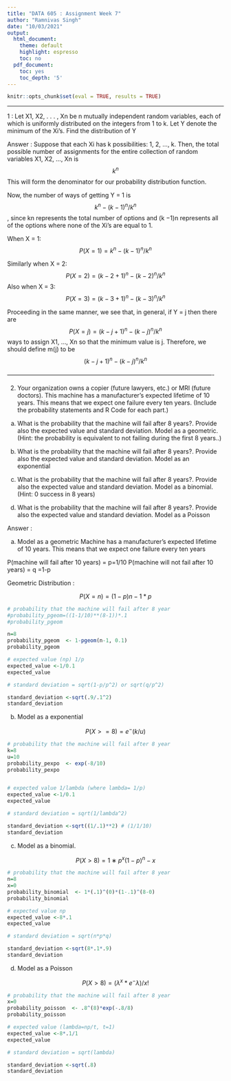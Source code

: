 ---
title: "DATA 605 : Assignment Week 7"
author: "Ramnivas Singh"
date: "10/03/2021"
output:
  html_document:
    theme: default
    highlight: espresso
    toc: no
  pdf_document:
    toc: yes
    toc_depth: '5'
---

```{r setup, include=FALSE}
knitr::opts_chunk$set(eval = TRUE, results = TRUE)
```
--------------------------------------------------------------------------------

1 : Let X1, X2, . . . , Xn be n mutually independent random variables, each of which is uniformly distributed on the integers from 1 to k. Let Y denote the minimum of the Xi’s. Find the distribution of Y

Answer : Suppose that each Xi has k possibilities: 1, 2, ..., k. Then, the total possible number of assignments for the entire collection of random variables X1, X2, ..., Xn is $$ k^n $$ This will form the denominator for our probability distribution function.

Now, the number of ways of getting Y = 1 is $$ k^n - (k-1)^n / k^n$$, since kn represents the total number of options and (k −1)n represents all of the options where none of the Xi’s are equal to 1.

When X = 1:
$$ P(X=1) = k^n - (k-1)^n / k^n$$

Similarly when X = 2:
$$ P(X=2) = (k-2+1)^n - (k-2)^n / k^n$$
Also  when X = 3:
$$ P(X=3) = (k-3+1)^n - (k-3)^n / k^n$$

Proceeding in the same manner, we see that, in general, if Y = j then there are 
$$ P(X=j) = (k-j+1)^n - (k-j)^n / k^n$$
ways to assign X1, ..., Xn so that the minimum value is j. Therefore, we should define m(j) to be $$ (k-j+1)^n - (k-j)^n / k^n$$

-------------------------------------------------------------------------------------------------------\n


2. Your organization owns a copier (future lawyers, etc.) or MRI (future doctors). This machine has a manufacturer’s expected lifetime of 10 years. This means that we expect one failure every ten years. (Include the probability statements and R Code for each part.)

a. What is the probability that the machine will fail after 8 years?. Provide also the expected value and standard deviation. Model as a geometric. (Hint: the probability is equivalent to not failing during the first 8 years..)

b. What is the probability that the machine will fail after 8 years?. Provide also the expected value and standard deviation. Model as an exponential

c. What is the probability that the machine will fail after 8 years?. Provide also the expected value and standard deviation. Model as a binomial. (Hint: 0 success in 8 years)

d. What is the probability that the machine will fail after 8 years?. Provide also the expected value and standard deviation. Model as a Poisson

Answer :

a. Model as a geometric
Machine has a manufacturer’s expected lifetime of 10 years. This means that we expect one failure every ten years

P(machine will fail after 10 years) = p=1/10 
P(machine will not fail after 10 years) = q =1-p 

Geometric Distribution :

$$ P(X=n) = (1-p)n-1*p$$

```{r}
# probability that the machine will fail after 8 year
#probability_pgeom=((1-1/10)**(8-1))*.1
#probability_pgeom

n=8
probability_pgeom  <- 1-pgeom(n-1, 0.1) 
probability_pgeom

# expected value (np) 1/p
expected_value <-1/0.1
expected_value

# standard deviation = sqrt(1-p/p^2) or sqrt(q/p^2)

standard_deviation <-sqrt(.9/.1^2)
standard_deviation
```

b. Model as a exponential

$$  P(X>=8)=e ^−(k/u) $$

```{r}
# probability that the machine will fail after 8 year
k=8
u=10
probability_pexpo  <- exp(-8/10) 
probability_pexpo


# expected value 1/lambda (where lambda= 1/p)
expected_value <-1/0.1
expected_value

# standard deviation = sqrt(1/lambda^2)

standard_deviation <-sqrt((1/.1)**2) # (1/1/10)
standard_deviation

```

c. Model as a binomial.

$$  P(X>8)=1∗p^x(1−p)^  n−x $$

```{r}
# probability that the machine will fail after 8 year
n=8
x=0
probability_binomial  <- 1*(.1)^(0)*(1-.1)^(8-0)
probability_binomial

# expected value np
expected_value <-8*.1
expected_value

# standard deviation = sqrt(n*p*q)

standard_deviation <-sqrt(8*.1*.9)
standard_deviation

```

d. Model as a Poisson

$$  P(X>8)=(λ^x *e ^-λ) / x !$$

```{r}
# probability that the machine will fail after 8 year
x=0
probability_poisson  <- .8^(8)*exp(-.8/8)
probability_poisson

# expected value (lambda=np/t, t=1) 
expected_value <-8*.1/1
expected_value

# standard deviation = sqrt(lambda)

standard_deviation <-sqrt(.8)
standard_deviation

```


